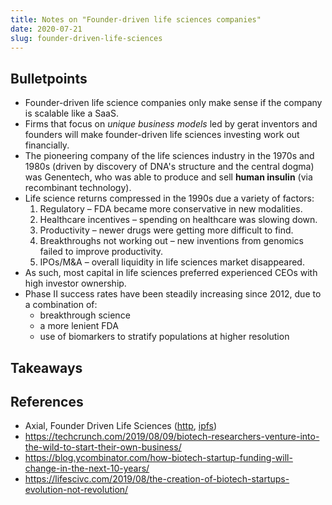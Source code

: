 ```yaml
---
title: Notes on "Founder-driven life sciences companies"
date: 2020-07-21
slug: founder-driven-life-sciences
---
```


## Bulletpoints
* Founder-driven life science companies only make sense if the company is scalable like a SaaS.
* Firms that focus on _unique business models_ led by gerat inventors and founders will make founder-driven life sciences investing work out financially.
* The pioneering company of the life sciences industry in the 1970s and 1980s (driven by discovery of DNA's structure and the central dogma) was Genentech, who was able to produce and sell **human insulin** (via recombinant technology).
* Life science returns compressed in the 1990s due a variety of factors:
  1. Regulatory &ndash; FDA became more conservative in new modalities.
  2. Healthcare incentives &ndash; spending on healthcare was slowing down.
  3. Productivity &ndash; newer drugs were getting more difficult to find.
  4. Breakthroughs not working out &ndash; new inventions from genomics failed to improve productivity.
  5. IPOs/M&A &ndash; overall liquidity in life sciences market disappeared.
* As such, most capital in life sciences preferred experienced CEOs with high investor ownership.
* Phase II success rates have been steadily increasing since 2012, due to a combination of:
  * breakthrough science
  * a more lenient FDA
  * use of biomarkers to stratify populations at higher resolution


## Takeaways


## References

* Axial, Founder Driven Life Sciences ([http](https://axial.substack.com/p/axial-founder-driven-life-sciences), [ipfs]())
* https://techcrunch.com/2019/08/09/biotech-researchers-venture-into-the-wild-to-start-their-own-business/
* https://blog.ycombinator.com/how-biotech-startup-funding-will-change-in-the-next-10-years/
* https://lifescivc.com/2019/08/the-creation-of-biotech-startups-evolution-not-revolution/
